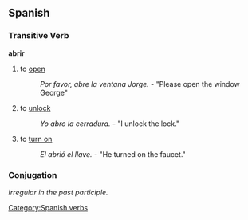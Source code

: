 == Spanish == 
=== Transitive Verb === 
'''abrir'''
# to [[open]]
#: ''Por favor, abre la ventana Jorge.'' - "Please open the window George"
# to [[unlock]]
#: ''Yo abro la cerradura.'' - "I unlock the lock."
# to [[turn on]]
#: ''El abrió el llave.'' - "He turned on the faucet."
=== Conjugation ===
''Irregular in the past participle.''
[[Category:Spanish verbs]]

{{template:Es:-ir(abrir)|abr|abierto}}